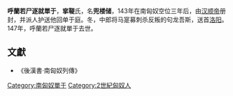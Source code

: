 {{noteTA
|1=zh-hans:尸; zh-hant:尸;
|2=zh-hans:单于; zh-hant:單于;
}}
'''呼蘭若尸逐就單于'''，'''挛鞮'''氏，名'''兜楼储'''，143年在南匈奴空位三年后，由[[汉顺帝|汉顺帝]]册封，并派人护送他回单于庭。冬，中郎将马寔募刺杀反叛的句龙吾斯，送首[[洛阳|洛阳]]。147年，呼蘭若尸逐就單于去世。

== 文獻 ==
* 《後漢書·南匈奴列傳》


{{start box}}
{{s-before|[[去特若尸逐就單于|去特若尸逐就單于]]<br />[[車鈕單于|車鈕單于]]}}
{{s-title|[[南匈奴|南匈奴]][[單于|單于]]|143年─147年}}
{{s-after|[[伊陵尸逐就單于|伊陵尸逐就單于]]}}
{{end box}}


{{匈奴單于}}

[[Category:南匈奴單于|Category:南匈奴單于]]
[[Category:2世紀匈奴人|Category:2世紀匈奴人]]